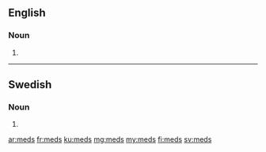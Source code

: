==English==

===Noun===
{{head|en}}

# {{plural of|med}}

----

==Swedish==

===Noun===
{{head|sv|noun form}}

# {{sv-noun-form-indef-gen|med}}

[[ar:meds]]
[[fr:meds]]
[[ku:meds]]
[[mg:meds]]
[[my:meds]]
[[fi:meds]]
[[sv:meds]]